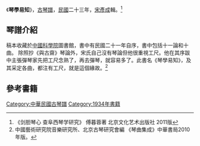 《'''琴學易知'''》，[[古琴譜|古琴譜]]，[[中華民國|民國]]二十三年，[[宋彥成|宋彥成]]輯。<ref>《剑胆琴心 查阜西琴学研究》 傅暮蓉著 北京文化艺术出版社 2011版</ref>

==琴譜介紹==
稿本收藏於[[中國科學院|中國科學院]]圖書館，書中有民國二十一年自序，書中包括十一論和十曲。
除照抄《與古齋》琴論外，宋氏自己沒有琴論但他很重視工尺。他在其序跋中主張彈琴家先把工尺念熟了，再去彈琴，就容易多了。此書名《琴學易知》，及其采定各曲，都注有工尺，就是這個緣故。<ref>中國藝術研究院音樂研究所、北京古琴研究會編 《琴曲集成》中華書局2010年版。</ref>

==參考書籍==
{{reflist}}
[[Category:中華民國古琴譜|Category:中華民國古琴譜]]
[[Category:1934年書籍|Category:1934年書籍]]